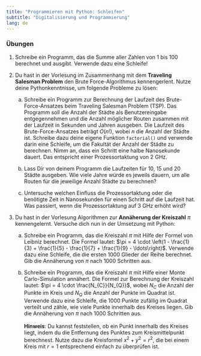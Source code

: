 ```yaml
---
title: "Programmieren mit Python: Schleifen"
subtitle: "Digitalisierung und Programmierung"
lang: de
---
```


### Übungen

1.  Schreibe ein Programm, das die Summe aller Zahlen von 1 bis 100 berechnet und ausgibt. Verwende dazu eine Schleife!

2.  Du hast in der Vorlesung im Zusammenhang mit dem **Traveling Salesman Problem** den Brute Force-Algorithmus kennengerlent. Nutze deine Pythonkenntnisse, um folgende Probleme zu lösen:

    a.  Schreibe ein Programm zur Berechnung der Laufzeit des Brute-Force-Ansatzes beim Traveling Salesman Problem (TSP). Das Programm soll die Anzahl der Städte als Benutzereingabe entgegennehmen und die Anzahl möglicher Routen zusammen mit der Laufzeit in Sekunden und Jahren ausgeben. Die Laufzeit des Brute-Force-Ansatzes beträgt $O(n!)$, wobei $n$ die Anzahl der Städte ist. Schreibe dazu deine eigene Funktion `factorial()` und verwende darin eine Schleife, um die Fakultät der Anzahl der Städte zu berechnen. Nimm an, dass ein Schritt eine halbe Nanosekunde dauert. Das entspricht einer Prozessortaktung von 2 GHz.

    b.  Lass Dir von deinem Programm die Laufzeiten für 10, 15 und 20 Städte ausgeben. Wie viele Jahre würde es jeweils dauern, um alle Routen für die jeweilige Anzahl Städte zu berechnen?

    c.  Untersuche welchen Einfluss die Prozessortaktung oder die benötigte Zeit in Nanosekunden für einen Schritt auf die Laufzeit hat. Was passiert, wenn die Prozessortaktung auf 3 GHz erhöht wird?

3.  Du hast in der Vorlesung Algorithmen zur **Annäherung der Kreiszahl** $\pi$ kennengelernt. Versuche dich nun in der Umsetzung mit Python:

    a.  Schreibe ein Programm, das die Kreiszahl $\pi$ mit Hilfe der Formel von Leibniz berechnet. Die Formel lautet: $\pi = 4 \cdot \left(1 - \frac{1}{3} + \frac{1}{5} - \frac{1}{7} + \frac{1}{9} - \ldots\right)$. Verwende dazu eine Schleife, die die ersten 1000 Glieder der Reihe berechnet. Gib die Annäherung von $\pi$ nach 1000 Schritten aus.

    b.  Schreibe ein Programm, das die Kreiszahl $\pi$ mit Hilfe einer Monte Carlo-Simulation annähert. Die Formel zur Berechnung der Kreiszahl lautet: $\pi = 4 \cdot \frac{N_{C}}{N_{Q}}$, wobei $N_{C}$ die Anzahl der Punkte im Kreis und $N_{Q}$ die Anzahl der Punkte im Quadrat ist. Verwende dazu eine Schleife, die 1000 Punkte zufällig im Quadrat verteilt und zähle, wie viele Punkte innerhalb des Kreises liegen. Gib die Annäherung von $\pi$ nach 1000 Schritten aus.\
        \
        **Hinweis**: Du kannst feststellen, ob ein Punkt innerhalb des Kreises liegt, indem du die Entfernung des Punktes zum Kreismittelpunkt berechnest. Nutze dazu die Kreisformel $x^2 + y^2 = r^2$, die bei einem Kreis mit $r = 1$ entsprechend einfach zu überprüfen ist.
